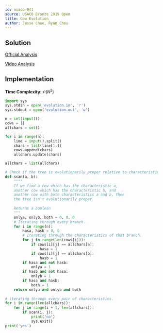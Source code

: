 ```yaml
---
id: usaco-941
source: USACO Bronze 2019 Open
title: Cow Evolution
author: Jesse Choe, Ryan Chou
---
```


## Solution 
[Official Analysis](http://www.usaco.org/current/data/sol_evolution_bronze_open19.html)

[Video Analysis](https://youtu.be/4YTijr0BbrA)

## Implementation

**Time Complexity:** $\mathcal{O}(N^2)$

<LanguageSection>
<PySection>
  
```py
import sys
sys.stdin = open('evolution.in', 'r')
sys.stdout = open('evolution.out', 'w')

n = int(input())
cows = []
allchars = set()

for i in range(n):
	line = input().split()
	chars = list(line[1:])
	cows.append(chars)
	allchars.update(chars)

allchars = list(allchars)

# Check if the tree is evolutionarily proper relative to characteristics a and b
def scan(a, b):
	""""
	If we find a cow which has the characteristic a, 
	another cow which has the characteristic b, and 
	another cow with both characteristics a and b, then 
	the tree isn't evolutionarily proper.
	
	Returns a boolean
	"""
	onlya, onlyb, both = 0, 0, 0
	# Iterating through every branch.
	for i in range(n):
		hasa, hasb = 0, 0
		# Iterating through the characteristics of that branch.
		for j in range(len(cows[i])):
			if cows[i][j] == allchars[a]:
				hasa = 1
			if cows[i][j] == allchars[b]:
				hasb = 1
		if hasa and not hasb: 
			onlya = 1
		if hasb and not hasa:
			onlyb = 1
		if hasa and hasb:
			both = 1
	return onlya and onlyb and both
	
# iterating through every pair of characteristics.
for i in range(len(allchars)):
	for j in range(i + 1, len(allchars)):
		if scan(i, j):
			print('no')
			sys.exit()
print('yes')
```
</PySection>
</LanguageSection>
